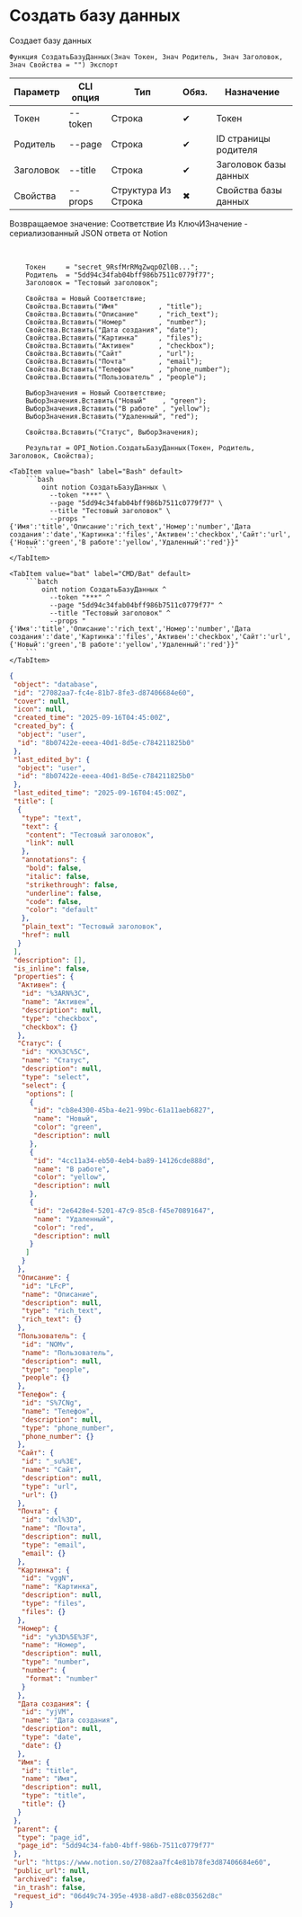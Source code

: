 ﻿---
sidebar_position: 1
description: Создать базу данных и другие функции для работы с Notion в Открытом пакете интеграций - бесплатной open-source библиотеке интеграций для 1С:Предприятие 8, OneScript и CLI
keywords: [1C, 1С, 1С:Предприятие, 1С:Предприятие 8.3, API, Интеграция, Сервисы, Обмен, OneScript, CLI, Notion]
---


# Создать базу данных
 Создает базу данных



`Функция СоздатьБазуДанных(Знач Токен, Знач Родитель, Знач Заголовок, Знач Свойства = "") Экспорт`

  | Параметр | CLI опция | Тип | Обяз. | Назначение |
  |-|-|-|-|-|
  | Токен | --token | Строка | &#x2714; | Токен |
  | Родитель | --page | Строка | &#x2714; | ID страницы родителя |
  | Заголовок | --title | Строка | &#x2714; | Заголовок базы данных |
  | Свойства | --props | Структура Из Строка | &#x2716; | Свойства базы данных |

  
  Возвращаемое значение:   Соответствие Из КлючИЗначение - сериализованный JSON ответа от Notion

<br/>




```bsl title="Пример использования для 1С:Предприятие/OneScript"
    Токен     = "secret_9RsfMrRMqZwqp0Zl0B...";
    Родитель  = "5dd94c34fab04bff986b7511c0779f77";
    Заголовок = "Тестовый заголовок";

    Свойства = Новый Соответствие;
    Свойства.Вставить("Имя"          , "title");
    Свойства.Вставить("Описание"     , "rich_text");
    Свойства.Вставить("Номер"        , "number");
    Свойства.Вставить("Дата создания", "date");
    Свойства.Вставить("Картинка"     , "files");
    Свойства.Вставить("Активен"      , "checkbox");
    Свойства.Вставить("Сайт"         , "url");
    Свойства.Вставить("Почта"        , "email");
    Свойства.Вставить("Телефон"      , "phone_number");
    Свойства.Вставить("Пользователь" , "people");

    ВыборЗначения = Новый Соответствие;
    ВыборЗначения.Вставить("Новый"    , "green");
    ВыборЗначения.Вставить("В работе" , "yellow");
    ВыборЗначения.Вставить("Удаленный", "red");

    Свойства.Вставить("Статус", ВыборЗначения);

    Результат = OPI_Notion.СоздатьБазуДанных(Токен, Родитель, Заголовок, Свойства);
```
    

 <Tabs>
  
    <TabItem value="bash" label="Bash" default>
        ```bash
            oint notion СоздатьБазуДанных \
              --token "***" \
              --page "5dd94c34fab04bff986b7511c0779f77" \
              --title "Тестовый заголовок" \
              --props "{'Имя':'title','Описание':'rich_text','Номер':'number','Дата создания':'date','Картинка':'files','Активен':'checkbox','Сайт':'url','Почта':'email','Телефон':'phone_number','Пользователь':'people','Статус':{'Новый':'green','В работе':'yellow','Удаленный':'red'}}"
        ```
    </TabItem>
  
    <TabItem value="bat" label="CMD/Bat" default>
        ```batch
            oint notion СоздатьБазуДанных ^
              --token "***" ^
              --page "5dd94c34fab04bff986b7511c0779f77" ^
              --title "Тестовый заголовок" ^
              --props "{'Имя':'title','Описание':'rich_text','Номер':'number','Дата создания':'date','Картинка':'files','Активен':'checkbox','Сайт':'url','Почта':'email','Телефон':'phone_number','Пользователь':'people','Статус':{'Новый':'green','В работе':'yellow','Удаленный':'red'}}"
        ```
    </TabItem>
</Tabs>


```json title="Результат"
{
 "object": "database",
 "id": "27082aa7-fc4e-81b7-8fe3-d87406684e60",
 "cover": null,
 "icon": null,
 "created_time": "2025-09-16T04:45:00Z",
 "created_by": {
  "object": "user",
  "id": "8b07422e-eeea-40d1-8d5e-c784211825b0"
 },
 "last_edited_by": {
  "object": "user",
  "id": "8b07422e-eeea-40d1-8d5e-c784211825b0"
 },
 "last_edited_time": "2025-09-16T04:45:00Z",
 "title": [
  {
   "type": "text",
   "text": {
    "content": "Тестовый заголовок",
    "link": null
   },
   "annotations": {
    "bold": false,
    "italic": false,
    "strikethrough": false,
    "underline": false,
    "code": false,
    "color": "default"
   },
   "plain_text": "Тестовый заголовок",
   "href": null
  }
 ],
 "description": [],
 "is_inline": false,
 "properties": {
  "Активен": {
   "id": "%3ARN%3C",
   "name": "Активен",
   "description": null,
   "type": "checkbox",
   "checkbox": {}
  },
  "Статус": {
   "id": "KX%3C%5C",
   "name": "Статус",
   "description": null,
   "type": "select",
   "select": {
    "options": [
     {
      "id": "cb8e4300-45ba-4e21-99bc-61a11aeb6827",
      "name": "Новый",
      "color": "green",
      "description": null
     },
     {
      "id": "4cc11a34-eb50-4eb4-ba89-14126cde888d",
      "name": "В работе",
      "color": "yellow",
      "description": null
     },
     {
      "id": "2e6428e4-5201-47c9-85c8-f45e70891647",
      "name": "Удаленный",
      "color": "red",
      "description": null
     }
    ]
   }
  },
  "Описание": {
   "id": "LFcP",
   "name": "Описание",
   "description": null,
   "type": "rich_text",
   "rich_text": {}
  },
  "Пользователь": {
   "id": "NOMv",
   "name": "Пользователь",
   "description": null,
   "type": "people",
   "people": {}
  },
  "Телефон": {
   "id": "S%7CNg",
   "name": "Телефон",
   "description": null,
   "type": "phone_number",
   "phone_number": {}
  },
  "Сайт": {
   "id": "_su%3E",
   "name": "Сайт",
   "description": null,
   "type": "url",
   "url": {}
  },
  "Почта": {
   "id": "dxl%3D",
   "name": "Почта",
   "description": null,
   "type": "email",
   "email": {}
  },
  "Картинка": {
   "id": "vggN",
   "name": "Картинка",
   "description": null,
   "type": "files",
   "files": {}
  },
  "Номер": {
   "id": "y%3D%5E%3F",
   "name": "Номер",
   "description": null,
   "type": "number",
   "number": {
    "format": "number"
   }
  },
  "Дата создания": {
   "id": "yjVM",
   "name": "Дата создания",
   "description": null,
   "type": "date",
   "date": {}
  },
  "Имя": {
   "id": "title",
   "name": "Имя",
   "description": null,
   "type": "title",
   "title": {}
  }
 },
 "parent": {
  "type": "page_id",
  "page_id": "5dd94c34-fab0-4bff-986b-7511c0779f77"
 },
 "url": "https://www.notion.so/27082aa7fc4e81b78fe3d87406684e60",
 "public_url": null,
 "archived": false,
 "in_trash": false,
 "request_id": "06d49c74-395e-4938-a8d7-e88c03562d8c"
}
```
